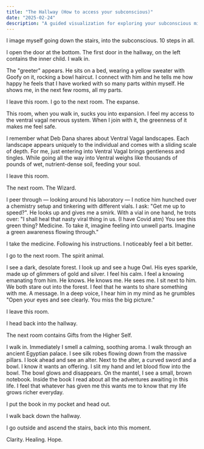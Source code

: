 ```yaml
---
title: "The Hallway (How to access your subconscious)"
date: "2025-02-24"
description: "A guided visualization for exploring your subconscious mind and inner parts"
---
```


I image myself going down the stairs, into the subconscious. 10 steps in all.

I open the door at the bottom. The first door in the hallway, on the left contains the inner child. I walk in. 

The "greeter" appears. He sits on a bed, wearing a yellow sweater with Goofy on it, rocking a bowl haircut. I connect with him and he tells me how happy he feels that I have worked with so many parts within myself. He shows me, in the next few rooms, all my parts. 

I leave this room. I go to the next room. The expanse. 

This room, when you walk in, sucks you into expansion. I feel my access to the ventral vagal nervous system. When I join with it, the greenness of it makes me feel safe.

I remember what Deb Dana shares about Ventral Vagal landscapes. Each landscape appears uniquely to the individual and comes with a sliding scale of depth. For me, just entering into Ventral Vagal brings gentleness and tingles. While going all the way into Ventral weighs like thousands of pounds of wet, nutrient-dense soil, feeding your soul.

I leave this room.


The next room. The Wizard.

I peer through — looking around his laboratory — I notice him hunched over a chemistry setup and tinkering with different vials. I ask: "Get me up to speed?". He looks up and gives me a smirk. With a vial in one hand, he trots over: "I shall heal that nasty viral thing in us. (I have Covid atm) You see this green thing? Medicine. To take it, imagine feeling into unwell parts. Imagine a green awareness flowing through."

I take the medicine. Following his instructions. I noticeably feel a bit better.

I go to the next room. The spirit animal. 

I see a dark, desolate forest. I look up and see a huge Owl. His eyes sparkle, made up of glimmers of gold and silver. I feel his calm. I feel a knowing emanating from him. He knows. He knows me. He sees me. I sit next to him. We both stare out into the forest. I feel that he wants to share something with me. A message. In a deep voice, I hear him in my mind as he grumbles "Open your eyes and see clearly. You miss the big picture."

I leave this room.

I head back into the hallway. 

The next room contains Gifts from the Higher Self.

I walk in. Immediately I smell a calming, soothing aroma. I walk through an ancient Egyptian palace. I see silk robes flowing down from the massive pillars. I look ahead and see an alter. Next to the alter, a curved sword and a bowl. I know it wants an offering. I slit my hand and let blood flow into the bowl. The bowl glows and disappears. On the mantel, I see a small, brown notebook. Inside the book I read about all the adventures awaiting in this life. I feel that whatever has given me this wants me to know that my life grows richer everyday.

I put the book in my pocket and head out.

I walk back down the hallway.

I go outside and ascend the stairs, back into this moment.

Clarity. Healing. Hope.